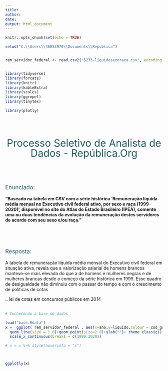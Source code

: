 ---
title: 
author:
date: 
output: html_document
---

```{r setup, include=FALSE}

knitr::opts_chunk$set(echo = TRUE)

setwd("C:\\Users\\46853970\\Documents\\Republica")


rem_servidor_federal <- read.csv2("5233-liquidosexoraca.csv", encoding = "UTF-8")


library(tidyverse)
library(forcats)
library(knitr)
library(kableExtra)
library(scales)
library(ggrepel)
library(tinytex)

library(plotly) 
```

<style>



a:link {
  color: #ffffff;
  font-size: 25px
}

a:{
  color: #ffffff;
  font-size: 25px
}

a:visited{
  color:#ffffff;
}
a:hover{
  color:orange;
}

a:active{
  color:#ffffff;
}

.titulos{font-size: 32px;
line-height: 1.0;
text-align: center;
color: #215A60

}

.titulos2{font-size: 18px;
line-height: 1.0;
text-align: left;
color: #215A60

}
.corpo{font-size: 14px;
text-align: justify;  
line-height: 1.5;

}
</style>

<br/><br/> 

<p class="titulos">  Processo Seletivo de Analista de Dados - República.Org  </p>

<br/><br/>


<p class="titulos2"> Enunciado: </p>

<b>"Baseado na tabela em CSV com a série histórica 'Remuneração líquida média mensal no Executivo civil federal ativo, por sexo e raça (1999-2020)', disponível no site do Atlas do Estado Brasileiro (IPEA), comente uma ou duas tendências da evolução da remuneração destes servidores de acordo com seu sexo e/ou raça."</b>
<br/><br/>

<br/><br/>


<p class="titulos2"> Resposta: </p>

A tabela de remuneração líquida média mensal do Executivo civil federal em situação ativa, revela que a valorização salarial de homens brancos manteve-se mais elevada do que a de homens e mulheres negras e de mulheres brancas desde o começo da série histórica em 1999. Esse quadro de desigualdade não diminuiu com o passar do tempo e com o crescimento de políticas de cotas  

.. lei de cotas em concursos públicos em 2014
<br/><br/>



```{r echo=FALSE, results='asis',out.width = "1000px"}
# Conhecendo a base de dados

load("base.Rdata")
x =  ggplot( rem_servidor_federal , aes(x=ano,y=liquido,colour = cod_graf))+ 
  geom_line(size = 1.0)+geom_point(size=2.0)+ylab("")+ theme_classic()+ylab ("Remuneração líquida mensal")+xlab ("Ano")+
  scale_x_continuous(breaks = c(1999:2020))

# x = x %>% style(hoverinfo = "x")



ggplotly(x)  
  


```

